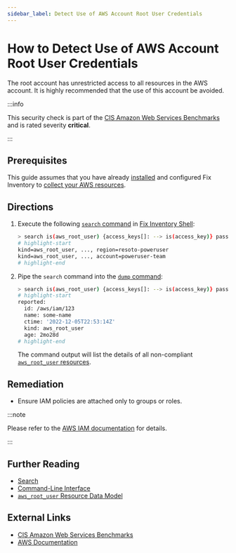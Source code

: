 ```yaml
---
sidebar_label: Detect Use of AWS Account Root User Credentials
---
```


# How to Detect Use of AWS Account Root User Credentials

The root account has unrestricted access to all resources in the AWS account. It is highly recommended that the use of this account be avoided.

:::info

This security check is part of the [CIS Amazon Web Services Benchmarks](https://cisecurity.org/benchmark/amazon_web_services) and is rated severity **critical**.

:::

## Prerequisites

This guide assumes that you have already [installed](../../../getting-started/install/index.mdx) and configured Fix Inventory to [collect your AWS resources](../../../how-to-guides/data-sources/collect-aws-resource-data.mdx).

## Directions

1. Execute the following [`search` command](../../../reference/cli/search.mdx) in [Fix Inventory Shell](../../../reference/components/shell.mdx):

   ```bash
   > search is(aws_root_user) {access_keys[]: --> is(access_key)} password_last_used>{{last_access_younger_than.ago}} or access_keys[*].reported.access_key_last_used.last_used>{{last_access_younger_than.ago}}
   # highlight-start
   ​kind=aws_root_user, ..., region=resoto-poweruser
   ​kind=aws_root_user, ..., account=poweruser-team
   # highlight-end
   ```

2. Pipe the `search` command into the [`dump` command](../../../reference/cli/dump.mdx):

   ```bash
   > search is(aws_root_user) {access_keys[]: --> is(access_key)} password_last_used>{{last_access_younger_than.ago}} or access_keys[*].reported.access_key_last_used.last_used>{{last_access_younger_than.ago}} | dump
   # highlight-start
   ​reported:
   ​  id: /aws/iam/123
   ​  name: some-name
   ​  ctime: '2022-12-05T22:53:14Z'
   ​  kind: aws_root_user
   ​  age: 2mo28d
   # highlight-end
   ```

   The command output will list the details of all non-compliant [`aws_root_user` resources](../../../reference/unified-data-model/aws.mdx#aws_root_user).

## Remediation

- Ensure IAM policies are attached only to groups or roles.

:::note

Please refer to the [AWS IAM documentation](http://docs.aws.amazon.com/IAM/latest/UserGuide/best-practices.html) for details.

:::

## Further Reading

- [Search](../../../reference/search/index.mdx)
- [Command-Line Interface](../../../reference/cli/index.mdx)
- [`aws_root_user` Resource Data Model](../../../reference/unified-data-model/aws.mdx#aws_root_user)

## External Links

- [CIS Amazon Web Services Benchmarks](https://cisecurity.org/benchmark/amazon_web_services)
- [AWS Documentation](http://docs.aws.amazon.com/IAM/latest/UserGuide/best-practices.html)
